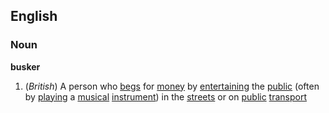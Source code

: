 ==English==
===Noun===
'''busker'''
#(''British'') A person who [[beg]]s for [[money]] by [[entertaining]] the [[public]] (often by [[playing]] a [[musical]] [[instrument]]) in the [[street]]s or on [[public]] [[transport]]